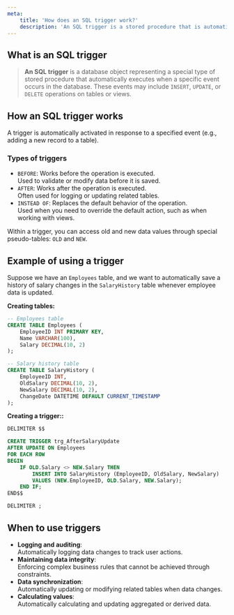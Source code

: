 ```yaml
---
meta:
    title: 'How does an SQL trigger work?'
    description: 'An SQL trigger is a stored procedure that is automatically executed during INSERT, UPDATE, or DELETE events. Learn how to use triggers for logging and maintaining data integrity.'
---
```


## What is an SQL trigger

> **An SQL trigger** is a database object representing a special type of stored procedure that automatically executes when a specific event occurs in the database.
> These events may include `INSERT`, `UPDATE`, or `DELETE` operations on tables or views.

## How an SQL trigger works

A trigger is automatically activated in response to a specified event (e.g., adding a new record to a table).

### Types of triggers

-   `BEFORE`: Works before the operation is executed.  
    Used to validate or modify data before it is saved.
-   `AFTER`: Works after the operation is executed.  
    Often used for logging or updating related tables.
-   `INSTEAD OF`: Replaces the default behavior of the operation.  
    Used when you need to override the default action, such as when working with views.

Within a trigger, you can access old and new data values through special pseudo-tables: `OLD` and `NEW`.

## Example of using a trigger

Suppose we have an `Employees` table, and we want to automatically save a history of salary changes
in the `SalaryHistory` table whenever employee data is updated.

**Creating tables:**

```sql
-- Employees table
CREATE TABLE Employees (
    EmployeeID INT PRIMARY KEY,
    Name VARCHAR(100),
    Salary DECIMAL(10, 2)
);

-- Salary history table
CREATE TABLE SalaryHistory (
    EmployeeID INT,
    OldSalary DECIMAL(10, 2),
    NewSalary DECIMAL(10, 2),
    ChangeDate DATETIME DEFAULT CURRENT_TIMESTAMP
);
```

**Creating a trigger::**

```sql
DELIMITER $$

CREATE TRIGGER trg_AfterSalaryUpdate
AFTER UPDATE ON Employees
FOR EACH ROW
BEGIN
    IF OLD.Salary <> NEW.Salary THEN
        INSERT INTO SalaryHistory (EmployeeID, OldSalary, NewSalary)
        VALUES (NEW.EmployeeID, OLD.Salary, NEW.Salary);
    END IF;
END$$

DELIMITER ;
```

## When to use triggers

-   **Logging and auditing**:  
     Automatically logging data changes to track user actions.
-   **Maintaining data integrity**:  
     Enforcing complex business rules that cannot be achieved through constraints.
-   **Data synchronization**:  
     Automatically updating or modifying related tables when data changes.
-   **Calculating values**:  
     Automatically calculating and updating aggregated or derived data.
